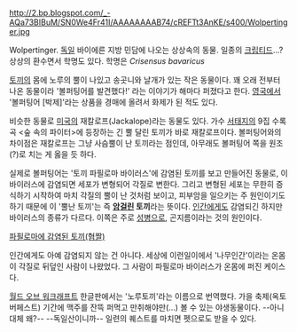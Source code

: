 http://2.bp.blogspot.com/_-AQa73BIBuM/SN0We4Fr41I/AAAAAAAAB74/cREFTt3AnKE/s400/Wolpertinger.jpg

Wolpertinger.
[[독일]] 바이에른 지방 민담에 나오는 상상속의 동물. 일종의 [[크립티드]]...?
상상의 환수면서 학명도 있다. 학명은 ''Crisensus bavaricus''

[[토끼]]의 몸에 노루의 뿔이 나있고 송곳니와 날개가 있는 작은 동물이다. 꽤 오래 전부터 나온 동물이라 '볼퍼팅어를 발견했다!' 라는 이야기가 해마다 퍼졌다고 한다. [[영국]]에서 '볼퍼팅어 [박제]'라는 상품을 경매에 올려서 화제가 된 적도 있다.

비슷한 동물로 [[미국]]의 재칼로프(Jackalope)라는 동물도 있다. 가수 [[서태지]]의 9집 수록곡 <숲 속의 파이터>에 등장하는 긴 뿔 달린 토끼가 바로 재칼로프이다. 볼퍼팅어와의 차이점은 재칼로프는 그냥 사슴뿔이 난 토끼라는 점인데, 아무래도 볼퍼팅어 쪽을 원조(?)로 치는 게 옳을 듯 하다.


실제로 볼퍼팅어는 '토끼 파필로마 바이러스'에 감염된 토끼를 보고 만들어진 동물로, 이 바이러스에 감염되면 세포가 변형되어 각질로 변한다. 그리고 변형된 세포는 무한히 증식하기 시작하여 마치 각질의 뿔이 난 것처럼 보이고, 피부암을 일으키는 주 원인이기도 하기 때문에 이 '뿔난 토끼'는 즉 '''[[암]]걸린 토끼'''라는 뜻이다. [[인간]]에게도 감염되긴 하지만 바이러스의 종류가 다르다. 이쪽은 주로 [[성병]]으로, 곤지름이라는 것의 원인이다.

[http://graphics8.nytimes.com/images/2006/08/29/science/hpv.3.190.jpg 파필로마에 감염된 토끼(혐짤)]

인간에게도 아예 감염되지 않는 건 아니다.  세상에 이런일이에서 '나무인간'이라는 온몸이 각질로 뒤덮인 사람이 나왔었다. 그 사람이 파필로마 바이러스가 온몸에 퍼진 케이스다.


[[월드 오브 워크래프트]] 한글판에서는 '노루토끼'라는 이름으로 번역했다. 가을 축제(옥토버페스트) 기간에 맥주를 잔뜩 퍼먹고 만취해야만(…) 볼 수 있는 야생동물이다. --아니 대체 왜?-- --독일산이니까-- 일련의 퀘스트를 마치면 펫으로도 받을 수 있다.
